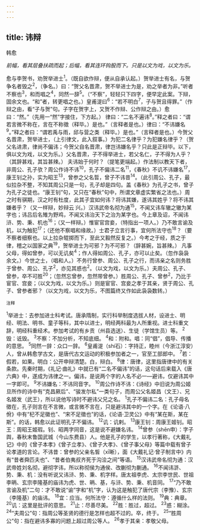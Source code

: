 ```yaml
---
---
---
```

title: 讳辩
---



韩愈

*前幅，看其层叠扶疏而起；后幅，看其连环钩股而下。只是以文为戏，以文为乐。*

愈与李贺书，劝贺举进士<sup>1</sup>。（既自欲作辩，便从自承认起。）贺举进士有名，与贺争名者毁之<sup>2</sup>，（争名。）曰：“贺父名晋肃，贺不举进士为是，劝之举者为非。”听者不察也<sup>3</sup>，和而唱之<sup>4</sup>，同然一辞<sup>5</sup>。（“不察”，轻轻只下四字，便早定此案。下辩，固余文也。“和”者，转更唱之也。）皇甫湜曰<sup>6</sup>：“若不明白<sup>7</sup>，子与贺且得罪。”（作辩之由，看“子与贺”句。子字在贺字上，又贺不作辩、公作辩之由。）愈曰：“然。”（先用一“然”字接住，下方起。）
律曰：“二名不遍讳<sup>8</sup>。”释之者曰：“谓若言微不称在，言在不称徵（释毕。）是也。”（言释者是也。）律曰：“不讳嫌名<sup>9</sup>。”释之者曰：“谓若禹与雨，邱与营之类（释毕。）是也。”（言释者是也。）今贺父名晋肃，贺举进士，（上引律文，此入叙事。）为犯二名律乎？为犯嫌名律乎？（贺父名进肃，律尚不偏讳；今贺父自名晋肃，律岂讳嫌名乎？只此是正辩毕。以下，俱以文为戏，以文为乐。）父名晋肃，子不得举进士，若父名仁，子不得为人乎？（其辞甚戏，其旨甚辣。）
夫讳始于何时？（提笔更端起。）作法制以教天下者，非周公、孔子欤？周公作诗不讳<sup>10</sup>，孔子不偏讳二名<sup>11</sup>，《春秋》不讥不讳嫌名<sup>17</sup>，康王钊之孙，实为昭王<sup>13</sup>，曾参之父名晢，曾子不讳昔<sup>14</sup>。（此引周公、孔子，最似拉杂不整，不知其周公只是一句，孔子却是四句。盖《春秋》为孔子之书，曾子为孔子之徒也。“康王钊”句，又只在“春秋”句中，所谓文章虚实繁省之法也。）周之时有骐期，汉之时有杜度，此其子宜如何讳？将讳其嫌，遂讳其姓乎？将不讳其嫌者乎？（又一样辩，妙辩云
兴。）汉讳武帝名彻为通<sup>15</sup>，不闻又讳车辙之辙为某字也；讳吕后名雉为野鸡，不闻又讳治天下之治为某字也。今上章及诏，不闻讳浒、势、秉、机也<sup>16</sup>；（又一样辩。）惟宦官宫妾，（特指出一项人。）乃不敢言谕及机，以为触犯<sup>17</sup>；（还他不察唱和缘故。）士君子立言行事，宜何所法守也<sup>18</sup>？（要不察者细察也。以上拉杂辊掷而下，至此又毅然反复之。）今考之于经，质之于律，稽之以国家之典<sup>19</sup>，贺举进士为可邪？为不可邪？（辞甚婉，旨甚辣。）
凡事父母，得如曾参，可以无讥矣<sup>4</sup>；作人得如周公、孔子，亦可以止矣。（忽作袅袅余文。）今世之士，（唱和人。）不务行曾参、周公、孔子之行，而讳亲之名则务胜于曾参、周公、孔子<sup>2</sup>，亦见其惑也<sup>2</sup>。（以文为戏，以文为乐。）夫周公、孔子、曾参，卒不可胜<sup>20</sup>；（忽然忘曾参，忽然带曾参。）胜周公、孔子、曾参<sup>2</sup>，乃比于宦官、宫妾；（以文为戏，以文为乐。）则是宦官、宫妾之孝于其亲，贤于周公、孔子、曾参者邪？（以文为戏，以文为乐，不图篇终又作如此袅袅数转。）

<sup>注释</sup>

<sup>1</sup>举进士：去参加进士科考试。唐承隋制，实行科举制度选拔人材，设进士、明经、明法、明书、童子等科，其中以进士，明经两科最为人所重视。进士科重文辞，明经科重经术。参加考试的有乡贡（州县选送）、生徒（学馆生员）等。
<sup>2</sup>毁：诋毁。
<sup>3</sup>不察：不加分析，不知底细。
<sup>4</sup>和：附和。唱：同“倡”，倡导、传播的意思。
<sup>5</sup>同然一辞：众口一辞。
<sup>6</sup>皇甫湜（shí石）：字持正，睦州（今浙江淳安）人，曾从韩愈学古文，是唐代古文运动的积极参加者之一，官至工部郎中。
<sup>7</sup>若：假若，如果。明白：公开申辩清楚。白，辩白。
<sup>8</sup>律：唐律，这里指唐律中的有关条款。先秦时期，《礼记·曲礼》中就已有“二名不偏讳”的话，这句话后来载入《唐六典》中，遂成为讳律之一。偏讳，是说两个字的人名不必一—避讳，仅避讳其中一字即可。
<sup>9</sup>不讳嫌名：不讳同音字。
<sup>10</sup>周公作诗不讳：《诗经》中旧说为周公姬旦所作的诗中有“克昌厥后”、“骏发尔私”一类句子，而周公父名姬昌（文王）、兄名姬发（武王），所以说他写诗时不避讳父兄之名。
<sup>1</sup>孔子不偏讳二名：孔子母名徵在，孔子则言在不言微，或言微不言在，只是避讳其中的一个字。在《论语·八佾》中有“杞不足徽也”、“宋不足徵也”的话，《论语·卫灵公》中有“某在斯，某在斯”。的话，韩愈以此证明孔子不偏讳。
<sup>12</sup>讥：讥剌。
<sup>13</sup>康王钊：周康王姬钊。昭王：周昭王姬瑕。钊、昭两字同音，这是说不避嫌名讳。
<sup>14</sup>曾参（shēn申）：字子舆，春秋末鲁国武城（今山东费县）人。他是孔子的学生，以孝行著称，《大戴礼记》中的《曾子本孝》《曾子立孝》、《曾子大孝》、《曾子事父母》等篇中载有曾子论孝道的言论。不讳昔：曾参的父亲名皙（xī晰），面《大戴礼记·曾子制言中》内有“昔者舜匹夫也”、“昔者伯夷叔齐死于沟浍之间”等语。
<sup>15</sup>汉讳武帝名彻为通：汉武帝姓刘名彻，避彻字讳，所以称彻侯为通侯、改蒯彻为蒯通。
<sup>16</sup>不闻讳滸、势、秉、机：没有听说又讳浒、势、秉、机字样。唐太祖李虎、太宗李世民、世祖李昞、玄宗李隆基的庙讳为虎、世、昞、基，与浒、势、秉、机音同。
<sup>17</sup>“乃不敢言谕及机”二句：才不敢说“谕”字和“机”字，认为这是触犯了唐代宗（李豫）、玄宗（李隆基）的庙讳。
<sup>18</sup>宜：应当。何所法守：遵循什么样的法则。
<sup>19</sup>典：典章。
<sup>20</sup>讥：这里是批评的意思。
<sup>21</sup>止：尽善尽美。
<sup>22</sup>胜：胜过，超过。
<sup>23</sup>惑：糊涂。
<sup>24</sup>“夫周公”句：指周公等圣贤的德行是怎样也超不过的。卒，终于。
<sup>25</sup>“胜周公”句：指在避讳多寡的问题上超过周公等人。
<sup>26</sup>孝于其亲：孝敬父母。